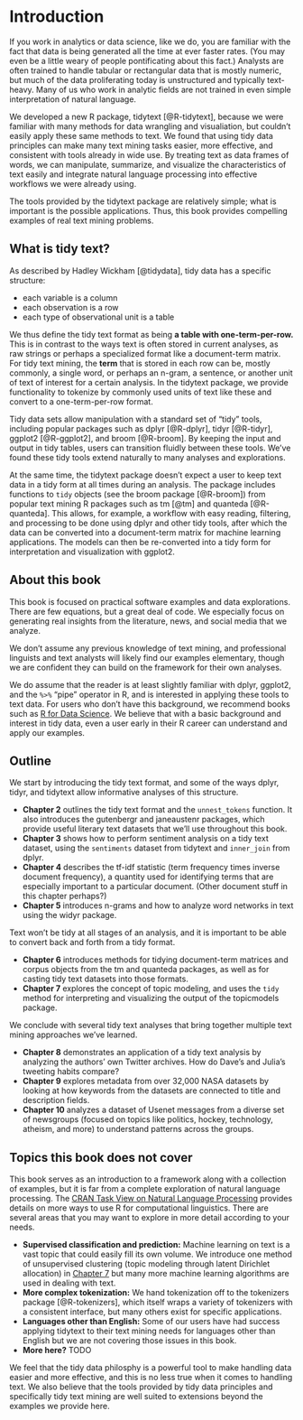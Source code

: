 # Introduction {#intro}

If you work in analytics or data science, like we do, you are familiar with the fact that data is being generated all the time at ever faster rates. (You may even be a little weary of people pontificating about this fact.) Analysts are often trained to handle tabular or rectangular data that is mostly numeric, but much of the data proliferating today is unstructured and typically text-heavy. Many of us who work in analytic fields are not trained in even simple interpretation of natural language.

We developed a new R package, tidytext [@R-tidytext], because we were familiar with many methods for data wrangling and visualiation, but couldn't easily apply these same methods to text. We found that using tidy data principles can make many text mining tasks easier, more effective, and consistent with tools already in wide use. By treating text as data frames of words, we can manipulate, summarize, and visualize the characteristics of text easily and integrate natural language processing into effective workflows we were already using.

The tools provided by the tidytext package are relatively simple; what is important is the possible applications. Thus, this book provides compelling examples of real text mining problems.

## What is tidy text?

As described by Hadley Wickham [@tidydata], tidy data has a specific structure:

* each variable is a column
* each observation is a row
* each type of observational unit is a table

We thus define the tidy text format as being **a table with one-term-per-row.** This is in contrast to the ways text is often stored in current analyses, as raw strings or perhaps a specialized format like a document-term matrix. For tidy text mining, the **term** that is stored in each row can be, mostly commonly, a single word, or perhaps an n-gram, a sentence, or another unit of text of interest for a certain analysis. In the tidytext package, we provide functionality to tokenize by commonly used units of text like these and convert to a one-term-per-row format.

Tidy data sets allow manipulation with a standard set of "tidy" tools, including popular packages such as dplyr [@R-dplyr], tidyr [@R-tidyr], ggplot2 [@R-ggplot2], and broom [@R-broom]. By keeping the input and output in tidy tables, users can transition fluidly between these tools. We've found these tidy tools extend naturally to many analyses and explorations. 

At the same time, the tidytext package doesn't expect a user to keep text data in a tidy form at all times during an analysis. The package includes functions to `tidy` objects (see the broom package [@R-broom]) from popular text mining R packages such as tm [@tm] and quanteda [@R-quanteda]. This allows, for example, a workflow with easy reading, filtering, and processing to be done using dplyr and other tidy tools, after which the data can be converted into a document-term matrix for machine learning applications. The models can then be re-converted into a tidy form for interpretation and visualization with ggplot2.

## About this book

This book is focused on practical software examples and data explorations. There are few equations, but a great deal of code. We especially focus on generating real insights from the literature, news, and social media that we analyze.

We don't assume any previous knowledge of text mining, and professional linguists and text analysts will likely find our examples elementary, though we are confident they can build on the framework for their own analyses.

We do assume that the reader is at least slightly familiar with dplyr, ggplot2, and the `%>%` "pipe" operator in R, and is interested in applying these tools to text data. For users who don't have this background, we recommend books such as [R for Data Science](http://r4ds.had.co.nz/). We believe that with a basic background and interest in tidy data, even a user early in their R career can understand and apply our examples.

## Outline

We start by introducing the tidy text format, and some of the ways dplyr, tidyr, and tidytext allow informative analyses of this structure.

* **Chapter 2** outlines the tidy text format and the `unnest_tokens` function. It also introduces the gutenbergr and janeaustenr packages, which provide useful literary text datasets that we'll use throughout this book.
* **Chapter 3** shows how to perform sentiment analysis on a tidy text dataset, using the `sentiments` dataset from tidytext and `inner_join` from dplyr.
* **Chapter 4** describes the tf-idf statistic (term frequency times inverse document frequency), a quantity used for identifying terms that are especially important to a particular document. (Other document stuff in this chapter perhaps?)
* **Chapter 5** introduces n-grams and how to analyze word networks in text using the widyr package.

Text won't be tidy at all stages of an analysis, and it is important to be able to convert back and forth from a tidy format.

* **Chapter 6** introduces methods for tidying document-term matrices and corpus objects from the tm and quanteda packages, as well as for casting tidy text datasets into those formats.
* **Chapter 7** explores the concept of topic modeling, and uses the `tidy` method for interpreting and visualizing the output of the topicmodels package. 

We conclude with several tidy text analyses that bring together multiple text mining approaches we've learned.

* **Chapter 8** demonstrates an application of a tidy text analysis by analyzing the authors' own Twitter archives. How do Dave's and Julia's tweeting habits compare?
* **Chapter 9** explores metadata from over 32,000 NASA datasets by looking at how keywords from the datasets are connected to title and description fields.
* **Chapter 10** analyzes a dataset of Usenet messages from a diverse set of newsgroups (focused on topics like politics, hockey, technology, atheism, and more) to understand patterns across the groups.

## Topics this book does not cover

This book serves as an introduction to a framework along with a collection of examples, but it is far from a complete exploration of natural language processing. The [CRAN Task View on Natural Language Processing](https://cran.r-project.org/web/views/NaturalLanguageProcessing.html) provides details on more ways to use R for computational linguistics. There are several areas that you may want to explore in more detail according to your needs.

* **Supervised classification and prediction:** Machine learning on text is a vast topic that could easily fill its own volume. We introduce one method of unsupervised clustering (topic modeling through latent Dirichlet allocation) in [Chapter 7](#topicmodeling) but many more machine learning algorithms are used in dealing with text.
* **More complex tokenization:** We hand tokenization off to the tokenizers package [@R-tokenizers], which itself wraps a variety of tokenizers with a consistent interface, but many others exist for specific applications.
* **Languages other than English:** Some of our users have had success applying tidytext to their text mining needs for languages other than English but we are not covering those issues in this book.
* **More here?** TODO

We feel that the tidy data philosphy is a powerful tool to make handling data easier and more effective, and this is no less true when it comes to handling text. We also believe that the tools provided by tidy data principles and specifically tidy text mining are well suited to extensions beyond the examples we provide here.
